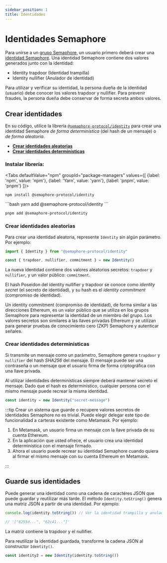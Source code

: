 ```yaml
---
sidebar_position: 1
title: Identidades
---
```



# Identidades Semaphore

Para unirse a un [grupo Semaphore](/glossary#semaphore-group), un usuario primero deberá crear una [identidad Semaphore](/glossary#semaphore-identity).
Una identidad Semaphore contiene dos valores generados junto con la identidad:

-   Identity trapdoor (Identidad trampilla)
-   Identity nullifier (Anulador de identidad)

Para utilizar y verificar su identidad, la persona dueña de la identidad (usuario) debe conocer los valores trapdoor y nullifier.
Para prevenir fraudes, la persona dueña debe conservar de forma secreta ambos valores.

## Crear identidades

En su código, utilice la librería [`@semaphore-protocol/identity`](https://github.com/semaphore-protocol/semaphore/tree/main/packages/identity) para crear una identidad Semaphore _de forma determinística_ (del hash de un mensaje) o _de forma aleatoria_.

-   [**Crear identidades aleatorias**](#create-random-identities)
-   [**Crear identidades determinísticas**](#create-deterministic-identities)

### Instalar librería:

<Tabs
defaultValue="npm"
groupId="package-managers"
values={[
{label: 'npm', value: 'npm'},
{label: 'Yarn', value: 'yarn'},
{label: 'pnpm', value: 'pnpm'}
]}>
<TabItem value="npm">

```bash
npm install @semaphore-protocol/identity
```
</TabItem>
<TabItem value="yarn">
```bash
yarn add @semaphore-protocol/identity
```

</TabItem>
<TabItem value="pnpm">

```bash
pnpm add @semaphore-protocol/identity
```

</TabItem>
</Tabs>

### Crear identidades aleatorias

Para crear una identidad aleatoria, represente `Identity` sin algún parámetro. Por ejemplo:

```ts
import { Identity } from "@semaphore-protocol/identity"

const { trapdoor, nullifier, commitment } = new Identity()
```

La nueva identidad contiene dos valores aleatorios secretos: `trapdoor` y `nullifier`, y un valor público: `commitment`.

El hash Poseidon del identity nullifier y trapdoor se conoce como _identity secret_ (el secreto de identidad),
y su hash es el _identity commitment_ (compromiso de identidad).

Un identity commitment (compromiso de identidad), de forma similar a las direcciones Ethereum, es un valor público que se utiliza en los grupos Semaphore para representar la
identidad de un miembro del grupo. Los valores secretos son similares a las llaves privadas
Ethereum y se utilizan para generar pruebas de conocimiento cero (ZKP) Semaphore y autenticar señales.

### Crear identidades determinísticas

Si transmite un mensaje como un parámetro, Semaphore genera `trapdoor` y `nullifier`
del hash _SHA256_ del mensaje.
El mensaje puede ser una contraseña o un mensaje que el usuario firma de forma criptográfica con una llave privada.

Al utilizar identidades determinísticas siempre deberá mantener secreto el mensaje.
Dado que el hash es determinístico, cualquier persona con el mismo mensaje puede recrear la misma identidad.

```ts
const identity = new Identity("secret-message")
```

:::tip
Crear un sistema que guarde o recupere valores secretos de identidades Semaphore no es trivial.
Puede elegir delegar este tipo de funcionalidad a carteras existente como Metamask. Por ejemplo:

1. En Metamask, un usuario firma un mensaje con la llave privada de su cuenta Ethereum.
2. En la aplicación que usted ofrece, el usuario crea una identidad determinística con el mensaje firmado.
3. Ahora el usuario puede recrear su identidad Semaphore cuando quiera al firmar el mismo mensaje con su cuenta Ethereum en Metamask.

:::

## Guarde sus identidades

Puede generar una identidad como una cadena de caractéres JSON que puede guardar y reutilizar más tarde.
El método `Identity.toString()` genera una matriz JSON a partir de una identidad. Por ejemplo:

```ts
console.log(identity.toString()) // Ver la identidad trampilla y anulador.

// '["8255d...", "62c41..."]'
```

La matriz contiene la trapdoor y el nullifier.

Para reutilizar la identidad guardada, transforme la cadena JSON al constructor `Identity()`.

```ts
const identity2 = new Identity(identity.toString())
```
